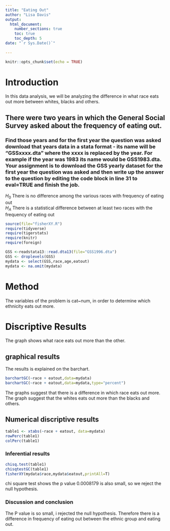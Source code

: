 ```yaml
---
title: "Eating Out"
author: "Lisa Davis"
output: 
  html_document:
    number_sections: true
    toc: true
    toc_depth: 5
date: "`r Sys.Date()`"    
    
---
```


```r
knitr::opts_chunk$set(echo = TRUE)
```

# Introduction

In this data analysis, we will be analyzing the difference in what race eats out more between whites, blacks and others.

## There were two years in which the General Social Survey asked about the frequency of eating out.
### Find those years and for the first year the question was asked download that years data in a stata format - its name will be "GSSxxxx.dta" where the xxxx is replaced by the year.  For example if the year was 1983 its name would be GSS1983.dta. Your assignment is to download the GSS yearly dataset for the first year the question was asked and then  write up the answer to the question by editing the  code block in line 31 to eval=TRUE and finish the job. 

$H_0$ There is no difference among the various races with frequency of eating out  
$H_A$ There is a statistical difference between at least two races with the frequency of eating out  


```r
source(file="fisherXY.R")
require(tidyverse)
require(tigerstats)
require(knitr)
require(foreign)
```
```r
GSS <-readstata13::read.dta13(file="GSS1996.dta")
GSS <- droplevels(GSS)
mydata <- select(GSS,race,age,eatout)
mydata <- na.omit(mydata)
```


# Method
The variables of the problem is cat~num, in order to determine which ethnicity eats out more.

# Discriptive Results

The graph shows what race eats out more than the other.

## graphical results
The results is explained on the barchart.



```r
barchartGC(~race + eatout,data=mydata)
barchartGC(~race + eatout,data=mydata,type="percent")

```

The graphs suggest that there is a difference in which race eats out more. The graph suggest that the whites eats out more than the blacks and others.


## Numerical discriptive results

```r
table1 <- xtabs(~race + eatout, data=mydata)
rowPerc(table1)
colPerc(table1)
```

### Inferential results

```r
chisq.test(table1)
chisqtestGC(table1)
fisherXY(mydata$race,mydata$eatout,printAll=T)
```


chi square test shows the p value 0.0008179 is also small, so we reject the null hypothesis.

### Discussion and conclusion

The P value is so small, i rejected the null hypothesis. Therefore there is a difference in frequency of eating out between the ethnic group and eating out.

